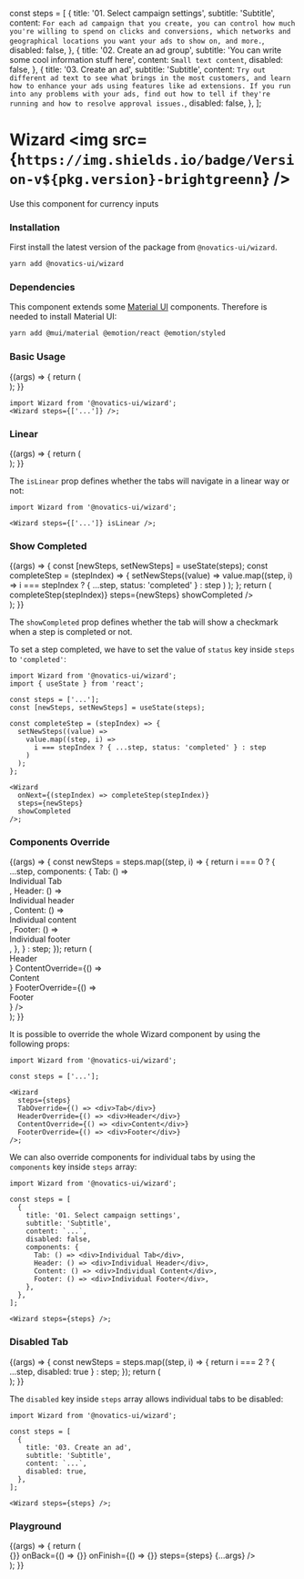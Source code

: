 const steps = [
  {
    title: '01. Select campaign settings',
    subtitle: 'Subtitle',
    content: `For each ad campaign that you create, you can control how much
you're willing to spend on clicks and conversions, which networks
and geographical locations you want your ads to show on, and more.`,
    disabled: false,
  },
  {
    title: '02. Create an ad group',
    subtitle: 'You can write some cool information stuff here',
    content: `Small text content`,
    disabled: false,
  },
  {
    title: '03. Create an ad',
    subtitle: 'Subtitle',
    content: `Try out different ad text to see what brings in the most customers,
and learn how to enhance your ads using features like ad extensions.
If you run into any problems with your ads, find out how to tell if
they're running and how to resolve approval issues.`,
    disabled: false,
  },
];

<Meta title="Wizard" component={Wizard} />

# Wizard <img src={`https://img.shields.io/badge/Version-v${pkg.version}-brightgreenn`} />

Use this component for currency inputs

### Installation

First install the latest version of the package from `@novatics-ui/wizard`.

```bash
yarn add @novatics-ui/wizard

```

### Dependencies

This component extends some [Material UI](https://mui.com/material-ui/getting-started/overview/) components. Therefore is needed to install Material UI:

```bash
yarn add @mui/material @emotion/react @emotion/styled
```

<!--Todo: make steps array reusable-->
<!--Todo: adjust complete step logic -->
<!--Todo: style components override -->
<!--Todo: consoleErrors -->

### Basic Usage

<Canvas>
  <Story name="Basic Usage">
    {(args) => {
      return (
        <div style={{ display: 'flex', flexDirection: 'row' }}>
          <Wizard steps={steps} />
        </div>
      );
    }}
  </Story>
</Canvas>

```tsx
import Wizard from '@novatics-ui/wizard';
<Wizard steps={['...']} />;
```

### Linear

<Canvas>
  <Story name="Linear">
    {(args) => {
      return (
        <div style={{ display: 'flex', flexDirection: 'row' }}>
          <Wizard steps={steps} isLinear />
        </div>
      );
    }}
  </Story>
</Canvas>

The `isLinear` prop defines whether the tabs will navigate in a linear way or not:

```tsx
import Wizard from '@novatics-ui/wizard';

<Wizard steps={['...']} isLinear />;
```

### Show Completed

<Canvas>
  <Story name="Show Completed">
    {(args) => {
      const [newSteps, setNewSteps] = useState(steps);
      const completeStep = (stepIndex) => {
        setNewSteps((value) =>
          value.map((step, i) =>
            i === stepIndex ? { ...step, status: 'completed' } : step
          )
        );
      };
      return (
        <div style={{ display: 'flex', flexDirection: 'row' }}>
          <Wizard
            onNext={(stepIndex) => completeStep(stepIndex)}
            steps={newSteps}
            showCompleted
          />
        </div>
      );
    }}
  </Story>
</Canvas>

The `showCompleted` prop defines whether the tab will show a checkmark when a step is completed or not.

To set a step completed, we have to set the value of `status` key inside `steps` to `'completed'`:

```tsx
import Wizard from '@novatics-ui/wizard';
import { useState } from 'react';

const steps = ['...'];
const [newSteps, setNewSteps] = useState(steps);

const completeStep = (stepIndex) => {
  setNewSteps((value) =>
    value.map((step, i) =>
      i === stepIndex ? { ...step, status: 'completed' } : step
    )
  );
};

<Wizard
  onNext={(stepIndex) => completeStep(stepIndex)}
  steps={newSteps}
  showCompleted
/>;
```

### Components Override

<Canvas>
  <Story name="Components Override">
    {(args) => {
      const newSteps = steps.map((step, i) => {
        return i === 0
          ? {
              ...step,
              components: {
                Tab: () => <div>Individual Tab</div>,
                Header: () => <div>Individual header</div>,
                Content: () => <div>Individual content</div>,
                Footer: () => <div>Individual footer</div>,
              },
            }
          : step;
      });
      return (
        <div style={{ display: 'flex', flexDirection: 'row' }}>
          <Wizard
            steps={newSteps}
            HeaderOverride={() => <div>Header</div>}
            ContentOverride={() => <div>Content</div>}
            FooterOverride={() => <div>Footer</div>}
          />
        </div>
      );
    }}
  </Story>
</Canvas>

It is possible to override the whole Wizard component by using the following props:

```tsx
import Wizard from '@novatics-ui/wizard';

const steps = ['...'];

<Wizard
  steps={steps}
  TabOverride={() => <div>Tab</div>}
  HeaderOverride={() => <div>Header</div>}
  ContentOverride={() => <div>Content</div>}
  FooterOverride={() => <div>Footer</div>}
/>;
```

We can also override components for individual tabs by using the `components` key inside `steps` array:

```tsx
import Wizard from '@novatics-ui/wizard';

const steps = [
  {
    title: '01. Select campaign settings',
    subtitle: 'Subtitle',
    content: `...`,
    disabled: false,
    components: {
      Tab: () => <div>Individual Tab</div>,
      Header: () => <div>Individual Header</div>,
      Content: () => <div>Individual Content</div>,
      Footer: () => <div>Individual Footer</div>,
    },
  },
];

<Wizard steps={steps} />;
```

### Disabled Tab

<Canvas>
  <Story name="Disabled Tab">
    {(args) => {
      const newSteps = steps.map((step, i) => {
        return i === 2 ? { ...step, disabled: true } : step;
      });
      return (
        <div style={{ display: 'flex', flexDirection: 'row' }}>
          <Wizard steps={newSteps} />
        </div>
      );
    }}
  </Story>
</Canvas>

The `disabled` key inside `steps` array allows individual tabs to be disabled:

```tsx
import Wizard from '@novatics-ui/wizard';

const steps = [
  {
    title: '03. Create an ad',
    subtitle: 'Subtitle',
    content: `...`,
    disabled: true,
  },
];

<Wizard steps={steps} />;
```

### Playground

<Canvas>
  <Story
    argTypes={{
      onNext: { description: "Input's onChange method." },
    }}
    name="Playground"
  >
    {(args) => {
      return (
        <div style={{ display: 'flex', flexDirection: 'row' }}>
          <Wizard
            onNext={() => {}}
            onBack={() => {}}
            onFinish={() => {}}
            steps={steps}
            {...args}
          />
        </div>
      );
    }}
  </Story>
</Canvas>

<ArgsTable story="Playground" />

